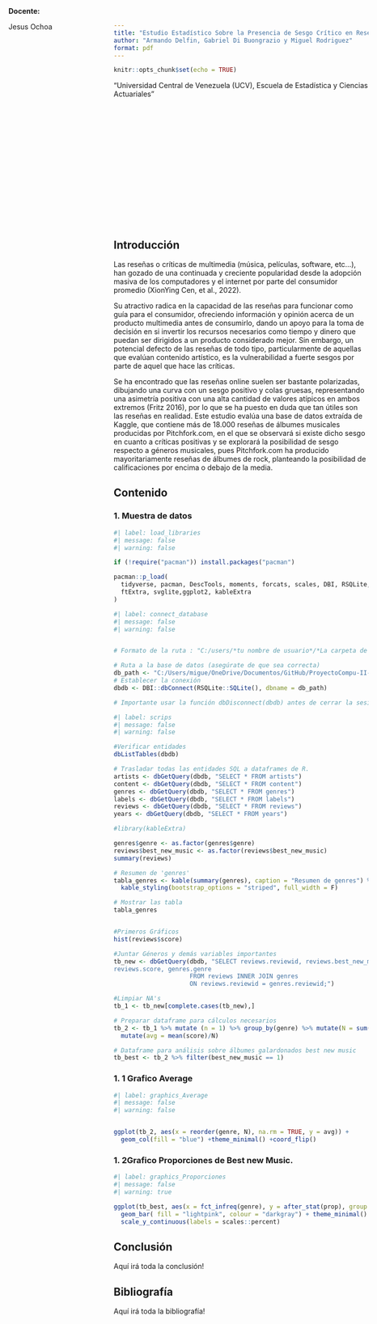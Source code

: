 ```yaml
---
title: "Estudio Estadístico Sobre la Presencia de Sesgo Crítico en Reseñas Musicales de Pitchfork.com"
author: "Armando Delfin, Gabriel Di Buongrazio y Miguel Rodriguez"
format: pdf
---
```


```r

knitr::opts_chunk$set(echo = TRUE)
```

"Universidad Central de Venezuela (UCV), Escuela de Estadística y Ciencias Actuariales"

\

\

\

\

\

\

\

\

::: {style="text-align: left; position: absolute; top: 20px; left: 20px;"}
**Docente:**

Jesus Ochoa
:::

## Introducción

Las reseñas o críticas de multimedia (música, películas, software, etc...), han gozado de una continuada y creciente popularidad desde la adopción masiva de los computadores y el internet por parte del consumidor promedio (XionYing Cen, et al., 2022).

Su atractivo radica en la capacidad de las reseñas para funcionar como guía para el consumidor, ofreciendo información y opinión acerca de un producto multimedia antes de consumirlo, dando un apoyo para la toma de decisión en si invertir los recursos necesarios como tiempo y dinero que puedan ser dirigidos a un producto considerado mejor. Sin embargo, un potencial defecto de las reseñas de todo tipo, particularmente de aquellas que evalúan contenido artístico, es la vulnerabilidad a fuerte sesgos por parte de aquel que hace las críticas.

Se ha encontrado que las reseñas online suelen ser bastante polarizadas, dibujando una curva con un sesgo positivo y colas gruesas, representando una asimetría positiva con una alta cantidad de valores atípicos en ambos extremos (Fritz 2016), por lo que se ha puesto en duda que tan útiles son las reseñas en realidad. Este estudio evalúa una base de datos extraída de Kaggle, que contiene más de 18.000 reseñas de álbumes musicales producidas por Pitchfork.com, en el que se observará si existe dicho sesgo en cuanto a críticas positivas y se explorará la posibilidad de sesgo respecto a géneros musicales, pues Pitchfork.com ha producido mayoritariamente reseñas de álbumes de rock, planteando la posibilidad de calificaciones por encima o debajo de la media.

## Contenido

### 1. Muestra de datos

```r
#| label: load_libraries
#| message: false
#| warning: false

if (!require("pacman")) install.packages("pacman")

pacman::p_load(
  tidyverse, pacman, DescTools, moments, forcats, scales, DBI, RSQLite, dbplyr, odbc, flextable,
  ftExtra, svglite,ggplot2, kableExtra
)
```

```r
#| label: connect_database
#| message: false
#| warning: false


# Formato de la ruta : "C:/users/*tu nombre de usuario*/*La carpeta de la db*/*nombre de la db*

# Ruta a la base de datos (asegúrate de que sea correcta)
db_path <- "C:/Users/migue/OneDrive/Documentos/GitHub/ProyectoCompu-II-GR6/database.sqlite"
# Establecer la conexión
dbdb <- DBI::dbConnect(RSQLite::SQLite(), dbname = db_path)

# Importante usar la función dbDisconnect(dbdb) antes de cerrar la sesión de R.

```

```r
#| label: scrips
#| message: false
#| warning: false

#Verificar entidades
dbListTables(dbdb)

# Trasladar todas las entidades SQL a dataframes de R.
artists <- dbGetQuery(dbdb, "SELECT * FROM artists")
content <- dbGetQuery(dbdb, "SELECT * FROM content")
genres <- dbGetQuery(dbdb, "SELECT * FROM genres")
labels <- dbGetQuery(dbdb, "SELECT * FROM labels")
reviews <- dbGetQuery(dbdb, "SELECT * FROM reviews")
years <- dbGetQuery(dbdb, "SELECT * FROM years")

#library(kableExtra)

genres$genre <- as.factor(genres$genre)
reviews$best_new_music <- as.factor(reviews$best_new_music)
summary(reviews)

# Resumen de 'genres'
tabla_genres <- kable(summary(genres), caption = "Resumen de genres") %>%
  kable_styling(bootstrap_options = "striped", full_width = F)

# Mostrar las tabla
tabla_genres


#Primeros Gráficos
hist(reviews$score)

#Juntar Géneros y demás variables importantes
tb_new <- dbGetQuery(dbdb, "SELECT reviews.reviewid, reviews.best_new_music,
reviews.score, genres.genre
                     FROM reviews INNER JOIN genres
                     ON reviews.reviewid = genres.reviewid;")

#Limpiar NA's
tb_1 <- tb_new[complete.cases(tb_new),]

# Preparar dataframe para cálculos necesarios
tb_2 <- tb_1 %>% mutate (n = 1) %>% group_by(genre) %>% mutate(N = sum(n)) %>%
  mutate(avg = mean(score)/N)

# Dataframe para análisis sobre álbumes galardonados best new music
tb_best <- tb_2 %>% filter(best_new_music == 1)
```

### 1. 1 Grafico Average

```r
#| label: graphics_Average
#| message: false
#| warning: false


ggplot(tb_2, aes(x = reorder(genre, N), na.rm = TRUE, y = avg)) +
  geom_col(fill = "blue") +theme_minimal() +coord_flip()
```

### 1. 2Grafico Proporciones de Best new Music.

```r
#| label: graphics_Proporciones
#| message: false
#| warning: true

ggplot(tb_best, aes(x = fct_infreq(genre), y = after_stat(prop), group = 1)) +
  geom_bar( fill = "lightpink", colour = "darkgray") + theme_minimal() +coord_flip() +
  scale_y_continuous(labels = scales::percent)

```

## Conclusión

Aquí irá toda la conclusión!

## Bibliografía

Aquí irá toda la bibliografía!
